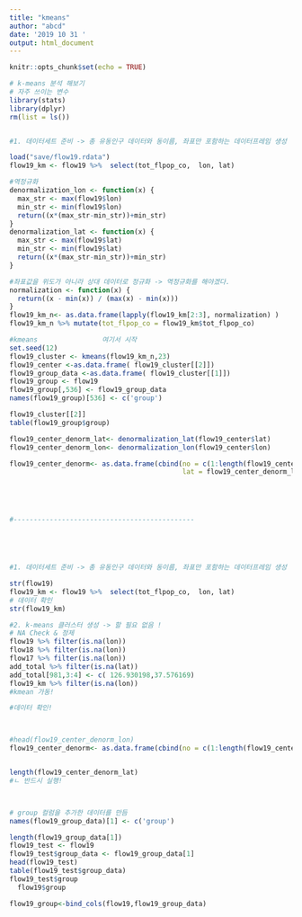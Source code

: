 ```yaml
---
title: "kmeans"
author: "abcd"
date: '2019 10 31 '
output: html_document
---
```


```r
knitr::opts_chunk$set(echo = TRUE)
```

```r

# k-means 분석 해보기
# 자주 쓰이는 변수
library(stats)
library(dplyr)
rm(list = ls())


#1. 데이터세트 준비 -> 총 유동인구 데이터와 동이름, 좌표만 포함하는 데이터프레임 생성

load("save/flow19.rdata")
flow19_km <- flow19 %>%  select(tot_flpop_co,  lon, lat)

#역정규화
denormalization_lon <- function(x) {
  max_str <- max(flow19$lon)
  min_str <- min(flow19$lon)
  return((x*(max_str-min_str))+min_str)
}
denormalization_lat <- function(x) {
  max_str <- max(flow19$lat)
  min_str <- min(flow19$lat)
  return((x*(max_str-min_str))+min_str)
}

#좌표값을 위도가 아니라 상대 데이터로 정규화 -> 역정규화를 해야겠다.
normalization <- function(x) {
  return((x - min(x)) / (max(x) - min(x)))
}
flow19_km_n<- as.data.frame(lapply(flow19_km[2:3], normalization) )
flow19_km_n %>% mutate(tot_flpop_co = flow19_km$tot_flpop_co)

#kmeans                여기서 시작
set.seed(12)
flow19_cluster <- kmeans(flow19_km_n,23)
flow19_center <-as.data.frame( flow19_cluster[[2]])
flow19_group_data <-as.data.frame( flow19_cluster[[1]])
flow19_group <- flow19
flow19_group[,536] <- flow19_group_data
names(flow19_group)[536] <- c('group')

flow19_cluster[[2]]
table(flow19_group$group)

flow19_center_denorm_lat<- denormalization_lat(flow19_center$lat)
flow19_center_denorm_lon<- denormalization_lon(flow19_center$lon)

flow19_center_denorm<- as.data.frame(cbind(no = c(1:length(flow19_center_denorm_lat)),
                                           lat = flow19_center_denorm_lat,lon = flow19_center_denorm_lon))





#---------------------------------------------





#1. 데이터세트 준비 -> 총 유동인구 데이터와 동이름, 좌표만 포함하는 데이터프레임 생성

str(flow19)
flow19_km <- flow19 %>%  select(tot_flpop_co,  lon, lat)
# 데이터 확인
str(flow19_km)

#2. k-means 클러스터 생성 -> 할 필요 없음 !
# NA Check & 정제
flow19 %>% filter(is.na(lon))
flow18 %>% filter(is.na(lon))
flow17 %>% filter(is.na(lon))
add_total %>% filter(is.na(lat))
add_total[981,3:4] <- c( 126.930198,37.576169)
flow19_km %>% filter(is.na(lon))
#kmean 가동!

#데이터 확인!



#head(flow19_center_denorm_lon)
flow19_center_denorm<- as.data.frame(cbind(no = c(1:length(flow19_center_denorm_lat)),lat = flow19_center_denorm_lat,lon = flow19_center_denorm_lon))


length(flow19_center_denorm_lat)
#ㄴ 반드시 실행!



# group 컬럼을 추가한 데이터를 만듬
names(flow19_group_data)[1] <- c('group')

length(flow19_group_data[1])
flow19_test <- flow19
flow19_test$group_data <- flow19_group_data[1]
head(flow19_test)
table(flow19_test$group_data)
flow19_test$group
  flow19$group

flow19_group<-bind_cols(flow19,flow19_group_data)


```

